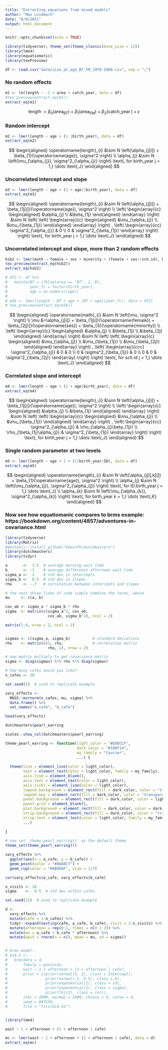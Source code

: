 ```yaml
---
title: "Extracting equations from mixed models"
author: "Max Lindmark"
date: "8/9/2021"
output: html_document
---
```


```r
knitr::opts_chunk$set(echo = TRUE)
```

```r
library(tidyverse); theme_set(theme_classic(base_size = 12))
library(lme4)
library(equatiomatic)
library(texPreview)

df <- read.csv("data/size_at_age_BT_FM_1970-2004.csv", sep = ";")
```

### No random effects
```r
m1 <- lm(length ~ -1 + area + catch_year, data = df)
#tex_preview(extract_eq(m1))
extract_eq(m1)
```
$$
\operatorname{length} = \beta_{0}(\operatorname{area}_{\operatorname{BT}}) + \beta_{1}(\operatorname{area}_{\operatorname{FM}}) + \beta_{2}(\operatorname{catch\_year}) + \epsilon
$$
 
### Random intercept

```r
m2 <- lmer(length ~ age + (1 |birth_year), data = df)
extract_eq(m2)
```

$$
\begin{aligned}
  \operatorname{length}_{i}  &\sim N \left(\alpha_{j[i]} + \beta_{1}(\operatorname{age}), \sigma^2 \right) \\
    \alpha_{j}  &\sim N \left(\mu_{\alpha_{j}}, \sigma^2_{\alpha_{j}} \right)
    \text{, for birth_year j = 1,} \dots \text{,J}
\end{aligned}
$$


### Uncorrelated intercept and slope

```r
m3 <- lmer(length ~ age + (1 + age||birth_year), data = df)
extract_eq(m3)
```

$$
\begin{aligned}
  \operatorname{length}_{i}  &\sim N \left(\alpha_{j[i]} + \beta_{1j[i]}(\operatorname{age}), \sigma^2 \right) \\    
\left(
  \begin{array}{c} 
    \begin{aligned}
      &\alpha_{j} \\
      &\beta_{1j}
    \end{aligned}
  \end{array}
\right)
  &\sim N \left(
\left(
  \begin{array}{c} 
    \begin{aligned}
      &\mu_{\alpha_{j}} \\
      &\mu_{\beta_{1j}}
    \end{aligned}
  \end{array}
\right)
, 
\left(
  \begin{array}{cc}
     \sigma^2_{\alpha_{j}} & 0 \\ 
     0 & \sigma^2_{\beta_{1j}}
  \end{array}
\right)
 \right)
    \text{, for birth_year j = 1,} \dots \text{,J}
\end{aligned}
$$

### Uncorrelated intercept and slope, more than 2 random effects

```r
hsb2 <- lmer(math ~ female + ses + minority + (female + ses||sch.id), hsb)
tex_preview(extract_eq(hsb2))
extract_eq(hsb2)

# df2 <- df %>%
#   mutate(BT = ifelse(area == "BT", 1, 0),
#          year_fc = factor(birth_year),
#          age = as.numeric(age))
# 
# m3b <- lmer(length ~ BT + age + (BT + age||year_fc), data = df2)
# tex_preview(extract_eq(m3b))
```

$$
\begin{aligned}
  \operatorname{math}_{i}  &\sim N \left(\mu, \sigma^2 \right) \\
    \mu &=\alpha_{j[i]} + \beta_{1j[i]}(\operatorname{female}) + \beta_{2j[i]}(\operatorname{ses}) + \beta_{3}(\operatorname{minority}) \\    
\left(
  \begin{array}{c} 
    \begin{aligned}
      &\alpha_{j} \\
      &\beta_{1j} \\
      &\beta_{2j}
    \end{aligned}
  \end{array}
\right)
  &\sim N \left(
\left(
  \begin{array}{c} 
    \begin{aligned}
      &\mu_{\alpha_{j}} \\
      &\mu_{\beta_{1j}} \\
      &\mu_{\beta_{2j}}
    \end{aligned}
  \end{array}
\right)
, 
\left(
  \begin{array}{ccc}
     \sigma^2_{\alpha_{j}} & 0 & 0 \\ 
     0 & \sigma^2_{\beta_{1j}} & 0 \\ 
     0 & 0 & \sigma^2_{\beta_{2j}}
  \end{array}
\right)
 \right)
    \text{, for sch.id j = 1,} \dots \text{,J}
\end{aligned}
$$

### Correlated slope and intercept

```r
m4 <- lmer(length ~ age + (1 + age|birth_year), data = df)
extract_eq(m4)
```

$$
\begin{aligned}
  \operatorname{length}_{i}  &\sim N \left(\alpha_{j[i]} + \beta_{1j[i]}(\operatorname{age}), \sigma^2 \right) \\    
\left(
  \begin{array}{c} 
    \begin{aligned}
      &\alpha_{j} \\
      &\beta_{1j}
    \end{aligned}
  \end{array}
\right)
  &\sim N \left(
\left(
  \begin{array}{c} 
    \begin{aligned}
      &\mu_{\alpha_{j}} \\
      &\mu_{\beta_{1j}}
    \end{aligned}
  \end{array}
\right)
, 
\left(
  \begin{array}{cc}
     \sigma^2_{\alpha_{j}} & \rho_{\alpha_{j}\beta_{1j}} \\ 
     \rho_{\beta_{1j}\alpha_{j}} & \sigma^2_{\beta_{1j}}
  \end{array}
\right)
 \right)
    \text{, for birth_year j = 1,} \dots \text{,J}
\end{aligned}
$$

### Single random parameter at two levels

```r
m5 <- lmer(length ~ age + 1 + (1|birth_year/ID), data = df)
extract_eq(m5)
```

$$
\begin{aligned}
  \operatorname{length}_{i}  &\sim N \left(\alpha_{j[i],k[i]} + \beta_{1}(\operatorname{age}), \sigma^2 \right) \\
    \alpha_{j}  &\sim N \left(\mu_{\alpha_{j}}, \sigma^2_{\alpha_{j}} \right)
    \text{, for ID:birth_year j = 1,} \dots \text{,J} \\
    \alpha_{k}  &\sim N \left(\mu_{\alpha_{k}}, \sigma^2_{\alpha_{k}} \right)
    \text{, for birth_year k = 1,} \dots \text{,K}
\end{aligned}
$$

### Now see how equatiomanic compares to brms example: https://bookdown.org/content/4857/adventures-in-covariance.html

```r
library(tidyverse)
library(Matrix)
#devtools::install_github("EdwinTh/dutchmasters")
library(dutchmasters)
library(tidyr)

a       <-  3.5  # average morning wait time
b       <- -1    # average difference afternoon wait time
sigma_a <-  1    # std dev in intercepts
sigma_b <-  0.5  # std dev in slopes
rho     <- -.7   # correlation between intercepts and slopes

# the next three lines of code simply combine the terms, above
mu     <- c(a, b)

cov_ab <- sigma_a * sigma_b * rho
sigma  <- matrix(c(sigma_a^2, cov_ab, 
                   cov_ab, sigma_b^2), ncol = 2)

matrix(1:4, nrow = 2, ncol = 2)


sigmas <- c(sigma_a, sigma_b)          # standard deviations
rho    <- matrix(c(1, rho,             # correlation matrix
                   rho, 1), nrow = 2)

# now matrix multiply to get covariance matrix
sigma <- diag(sigmas) %*% rho %*% diag(sigmas)

# how many cafes would you like?
n_cafes <- 20

set.seed(5)  # used to replicate example

vary_effects <- 
  MASS::mvrnorm(n_cafes, mu, sigma) %>% 
  data.frame() %>% 
  set_names("a_cafe", "b_cafe")

head(vary_effects)

dutchmasters$pearl_earring

scales::show_col(dutchmasters$pearl_earring)

theme_pearl_earring <- function(light_color = "#E8DCCF", 
                                dark_color = "#100F14", 
                                my_family = "Courier",
                                ...) {
  
  theme(line = element_line(color = light_color),
        text = element_text(color = light_color, family = my_family),
        axis.line = element_blank(),
        axis.text = element_text(color = light_color),
        axis.ticks = element_line(color = light_color),
        legend.background = element_rect(fill = dark_color, color = "transparent"),
        legend.key = element_rect(fill = dark_color, color = "transparent"),
        panel.background = element_rect(fill = dark_color, color = light_color),
        panel.grid = element_blank(),
        plot.background = element_rect(fill = dark_color, color = dark_color),
        strip.background = element_rect(fill = dark_color, color = "transparent"),
        strip.text = element_text(color = light_color, family = my_family),
        ...)
  
}

# now set `theme_pearl_earring()` as the default theme
theme_set(theme_pearl_earring())

vary_effects %>% 
  ggplot(aes(x = a_cafe, y = b_cafe)) +
  geom_point(color = "#80A0C7") +
  geom_rug(color = "#8B9DAF", size = 1/7)

cor(vary_effects$a_cafe, vary_effects$b_cafe)

n_visits <- 10
sigma    <-  0.5  # std dev within cafes

set.seed(22)  # used to replicate example

d <-
  vary_effects %>% 
  mutate(cafe = 1:n_cafes) %>% 
  tidyr::expand(nesting(cafe, a_cafe, b_cafe), visit = 1:n_visits) %>% 
  mutate(afternoon = rep(0:1, times = n() / 2)) %>% 
  mutate(mu = a_cafe + b_cafe * afternoon) %>% 
  mutate(wait = rnorm(n = n(), mean = mu, sd = sigma))


# brms model:
# b14.1 <- 
#   brm(data = d, 
#       family = gaussian,
#       wait ~ 1 + afternoon + (1 + afternoon | cafe),
#       prior = c(prior(normal(5, 2), class = Intercept),
#                 prior(normal(-1, 0.5), class = b),
#                 prior(exponential(1), class = sd),
#                 prior(exponential(1), class = sigma),
#                 prior(lkj(2), class = cor)),
#       iter = 2000, warmup = 1000, chains = 4, cores = 4,
#       seed = 867530,
#       file = "fits/b14.01")


library(lme4)

wait ~ 1 + afternoon + (1 + afternoon | cafe)

mc <- lmer(wait ~ 1 + afternoon + (1 + afternoon | cafe), data = d)
extract_eq(mc)
```






